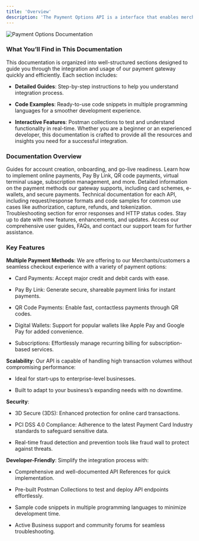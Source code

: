 ```yaml
---
title: 'Overview'
description: 'The Payment Options API is a interface that enables merchants, developers, and payment service providers to integrate and manage various payment methods into their platforms seamlessly. It is typically used in e-commerce and digital services to enhance user experiences by providing multiple payment options.'
---
```


![Payment Options Documentation](/images/hero-light.svg)

### What You’ll Find in This Documentation

This documentation is organized into well-structured sections designed to guide you through the integration and usage of our payment gateway quickly and efficiently.
Each section includes:

* **Detailed Guides**: Step-by-step instructions to help you understand integration process.

* **Code Examples**: Ready-to-use code snippets in multiple programming languages for a smoother development experience.

* **Interactive Features**: Postman collections to test and understand functionality in real-time.
  Whether you are a beginner or an experienced developer, this documentation is crafted to provide all the resources and insights you need for a successful integration.

### Documentation Overview

<CardGroup>
  <Card title="Get Started" icon="rocket" href="./introduction">
    Guides for account creation, onboarding, and go-live readiness.
  </Card>

  <Card title="Payments" icon="credit-card" href="./payments/onlinepayment">
    Learn how to implement online payments, Pay By Link, QR code payments, virtual terminal usage, subscription management, and more.
  </Card>

  <Card title="Payment Methods" icon="wallet" href="./paymentmethods/cardschemes">
    Detailed information on the payment methods our gateway supports, including card schemes, e-wallets, and secure payments.
  </Card>

  <Card title="API References" icon="code" href="/api-reference/introduction">
    Technical documentation for each API, including request/response formats and code samples for common use cases like authorization, capture, refunds, and tokenization.
  </Card>

  <Card title="Error Codes" icon="triangle-exclamation" href="./api-reference/errors/httpresponse">
    Troubleshooting section for error responses and HTTP status codes.
  </Card>

  <Card title="Change Logs" icon="list-check" href="./logs/revisions">
    Stay up to date with new features, enhancements, and updates.
  </Card>

  <Card title="Support" icon="life-ring" href="./support/merchantguide">
    Access our comprehensive user guides, FAQs, and contact our support team for further assistance.
  </Card>
</CardGroup>

### Key Features

**Multiple Payment Methods**:
We are offering to our Merchants/customers a seamless checkout experience with a variety of payment options:

* Card Payments: Accept major credit and debit cards with ease.

* Pay By Link: Generate secure, shareable payment links for instant payments.

* QR Code Payments: Enable fast, contactless payments through QR codes.

* Digital Wallets: Support for popular wallets like Apple Pay and Google Pay for added convenience.

* Subscriptions: Effortlessly manage recurring billing for subscription-based services.

**Scalability**:
Our API is capable of handling high transaction volumes without compromising performance:

* Ideal for start-ups to enterprise-level businesses.

* Built to adapt to your business’s expanding needs with no downtime.

**Security**:

* 3D Secure (3DS): Enhanced protection for online card transactions.

* PCI DSS 4.0 Compliance: Adherence to the latest Payment Card Industry standards to safeguard sensitive data.

* Real-time fraud detection and prevention tools like fraud wall to protect against threats.

**Developer-Friendly**:
Simplify the integration process with:

* Comprehensive and well-documented API References for quick implementation.

* Pre-built Postman Collections to test and deploy API endpoints effortlessly.

* Sample code snippets in multiple programming languages to minimize development time.

* Active Business support and community forums for seamless troubleshooting.